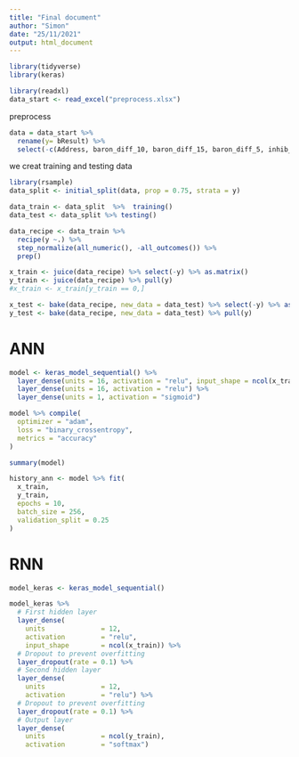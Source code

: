 ```yaml
---
title: "Final document"
author: "Simon"
date: "25/11/2021"
output: html_document
---
```


```r
library(tidyverse)
library(keras)
```

```r
library(readxl)
data_start <- read_excel("preprocess.xlsx")
```

preprocess

```r
data = data_start %>%
  rename(y= bResult) %>%
  select(-c(Address, baron_diff_10, baron_diff_15, baron_diff_5, inhib_diff_10, inhib_diff_5))
```

we creat training and testing data

```r
library(rsample)
data_split <- initial_split(data, prop = 0.75, strata = y)

data_train <- data_split  %>%  training()
data_test <- data_split %>% testing()
```


```r
data_recipe <- data_train %>%
  recipe(y ~.) %>%
  step_normalize(all_numeric(), -all_outcomes()) %>%
  prep()
```

```r
x_train <- juice(data_recipe) %>% select(-y) %>% as.matrix()
y_train <- juice(data_recipe) %>% pull(y)   
#x_train <- x_train[y_train == 0,]

x_test <- bake(data_recipe, new_data = data_test) %>% select(-y) %>% as.matrix()
y_test <- bake(data_recipe, new_data = data_test) %>% pull(y) 
```

# ANN

```r
model <- keras_model_sequential() %>%
  layer_dense(units = 16, activation = "relu", input_shape = ncol(x_train)) %>%
  layer_dense(units = 16, activation = "relu") %>%
  layer_dense(units = 1, activation = "sigmoid")
```

```r
model %>% compile(
  optimizer = "adam",
  loss = "binary_crossentropy",
  metrics = "accuracy"
)
```


```r
summary(model)
```

```r
history_ann <- model %>% fit(
  x_train,
  y_train,
  epochs = 10,
  batch_size = 256,
  validation_split = 0.25
)
```

# RNN

```r
model_keras <- keras_model_sequential()
```

```r
model_keras %>% 
  # First hidden layer
  layer_dense(
    units              = 12, 
    activation         = "relu", 
    input_shape        = ncol(x_train)) %>% 
  # Dropout to prevent overfitting
  layer_dropout(rate = 0.1) %>%
  # Second hidden layer
  layer_dense(
    units              = 12, 
    activation         = "relu") %>% 
  # Dropout to prevent overfitting
  layer_dropout(rate = 0.1) %>%
  # Output layer
  layer_dense(
    units              = ncol(y_train), 
    activation         = "softmax") 
```




